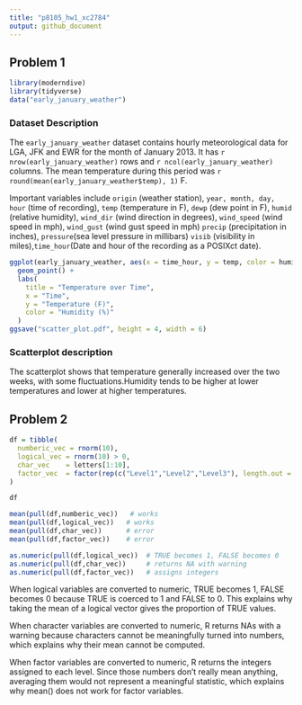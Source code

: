 ```yaml
---
title: "p8105_hw1_xc2784"
output: github_document
---
```


## Problem 1

```r
library(moderndive)
library(tidyverse)
data("early_january_weather")
```

### Dataset Description

The `early_january_weather` dataset contains hourly meteorological data for LGA, JFK and EWR for the month of January 2013.
It has `r nrow(early_january_weather)` rows and `r ncol(early_january_weather)` columns. The mean temperature during this period was `r round(mean(early_january_weather$temp), 1)` F.  

Important variables include `origin` (weather station), `year, month, day, hour` (time of recording), `temp` (temperature in F), `dewp` (dew point in F), `humid` (relative humidity), `wind_dir` (wind direction in degrees), `wind_speed` (wind speed in mph), `wind_gust` (wind gust speed in mph) `precip` (precipitation in inches), `pressure`(sea level pressure in millibars) `visib` (visibility in miles),`time_hour`(Date and hour of the recording as a POSIXct date).

```r
ggplot(early_january_weather, aes(x = time_hour, y = temp, color = humid)) +
  geom_point() +
  labs(
    title = "Temperature over Time",
    x = "Time",
    y = "Temperature (F)",
    color = "Humidity (%)"
  ) 
ggsave("scatter_plot.pdf", height = 4, width = 6)
```

### Scatterplot description

The scatterplot shows that temperature generally increased over the two weeks, with some fluctuations.Humidity tends to be higher at lower temperatures and lower at higher temperatures.

## Problem 2

```r
df = tibble(
  numberic_vec = rnorm(10),
  logical_vec = rnorm(10) > 0,
  char_vec    = letters[1:10], 
  factor_vec  = factor(rep(c("Level1","Level2","Level3"), length.out = 10)) 
)

df
```

```r
mean(pull(df,numberic_vec))   # works
mean(pull(df,logical_vec))   # works
mean(pull(df,char_vec))      # error
mean(pull(df,factor_vec))    # error
```

```r
as.numeric(pull(df,logical_vec))  # TRUE becomes 1, FALSE becomes 0
as.numeric(pull(df,char_vec))     # returns NA with warning
as.numeric(pull(df,factor_vec))   # assigns integers
```

When logical variables are converted to numeric, TRUE becomes 1, FALSE becomes 0 because TRUE is coerced to 1 and FALSE to 0. This explains why taking the mean of a logical vector gives the proportion of TRUE values.

When character variables are converted to numeric, R returns NAs with a warning because characters cannot be meaningfully turned into numbers, which explains why their mean cannot be computed.

When factor variables are converted to numeric, R returns the integers assigned to each level. Since those numbers don’t really mean anything, averaging them would not represent a meaningful statistic, which explains why mean() does not work for factor variables.
